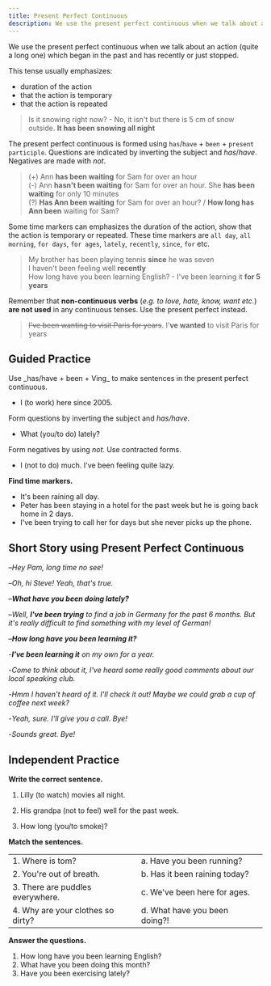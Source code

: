 ```yaml
---
title: Present Perfect Continuous
description: We use the present perfect continuous when we talk about an action (quite a long one) which began in the past and has recently or just stopped.
---
```


We use the present perfect continuous when we talk about an action (quite a long one) which began in the past and has recently or just stopped.

This tense usually emphasizes:

- duration of the action
- that the action is temporary
- that the action is repeated

> Is it snowing right now? - No, it isn't but there is 5 cm of snow outside. **It has been snowing all night**

The present perfect continuous is formed using `has`/`have` + `been` + `present participle`. Questions are indicated by inverting the subject and _has_/_have_. Negatives are made with _not_.

> (+) Ann **has been waiting** for Sam for over an hour  
> (-) Ann **hasn't been waiting** for Sam for over an hour. She **has been waiting** for only 10 minutes  
> (?) **Has Ann been waiting** for Sam for over an hour? / **How long has Ann been** waiting for Sam?

Some time markers can emphasizes the duration of the action, show that the action is temporary or repeated. These time markers are `all day`, `all morning`, `for days`, `for ages`, `lately`, `recently`, `since`, `for` etc.

> My brother has been playing tennis **since** he was seven  
> I haven't been feeling well **recently**  
> How long have you been learning English? - I've been learning it **for 5 years**

Remember that **non-continuous verbs** (_e.g. to love, hate, know, want etc._) **are not used** in any continuous tenses. Use the present perfect instead.

> ~~I've been wanting to visit Paris for years~~. I'**ve wanted** to visit Paris for years

## Guided Practice

<Callout mt={8}>
  Use _has/have + been + Ving_ to make sentences in the present perfect continuous.
</Callout>

- I (to work) here since 2005. <Tooltip content="I've been working here since 2005" />

<Callout>Form questions by inverting the subject and _has/have_.</Callout>

- What (you/to do) lately? <Tooltip content="What have you been doing lately?" />

<Callout>Form negatives by using _not_. Use contracted forms.</Callout>

- I (not to do) much. I've been feeling quite lazy. <Tooltip content="I haven't been doing much" />

**Find time markers.**

- It's been raining all day. <Tooltip content="all day" />
- Peter has been staying in a hotel for the past week but he is going back home in 2 days. <Tooltip content="for the past week, 2 days" />
- I've been trying to call her for days but she never picks up the phone. <Tooltip content="for days, never" />

## Short Story using Present Perfect Continuous

–_Hey Pam, long time no see!_

–_Oh, hi Steve! Yeah, that's true._

–_**What have you been doing lately?**_

–_Well, **I've been trying** to find a job in Germany for the past 6 months. But it's really difficult to find something with my level of German!_

–_**How long have you been learning it?**_

-_**I've been learning it** on my own for a year._

-_Come to think about it, I've heard some really good comments about our local speaking club._

-_Hmm I haven't heard of it. I'll check it out! Maybe we could grab a cup of coffee next week?_

-_Yeah, sure. I'll give you a call. Bye!_

-_Sounds great. Bye!_

## Independent Practice

**Write the correct sentence.**

1. Lilly (to watch) movies all night. <Tooltip content="Lilly has been watching movies all night" />

2. His grandpa (not to feel) well for the past week. <Tooltip content="His granpda hasn't been feeling well for the past week" />

3. How long (you/to smoke)? <Tooltip content="How long have you been smoking?" />

**Match the sentences.**

|                                   |                               |                            |
| :-------------------------------- | :---------------------------- | :------------------------- |
| 1. Where is tom?                  | a. Have you been running?     | <Tooltip content="1, c" /> |
| 2. You're out of breath.          | b. Has it been raining today? | <Tooltip content="2, a" /> |
| 3. There are puddles everywhere.  | c. We've been here for ages.  | <Tooltip content="3, b" /> |
| 4. Why are your clothes so dirty? | d. What have you been doing?! | <Tooltip content="4, d" /> |

**Answer the questions.**

1. How long have you been learning English? <Tooltip content="I've been learning English for 8 years" />
2. What have you been doing this month? <Tooltip content="I've been trying to improve my cooking skills" />
3. Have you been exercising lately? <Tooltip content="Sadly, I haven't been exercising lately. I've been feeling lazy for the past month" />
